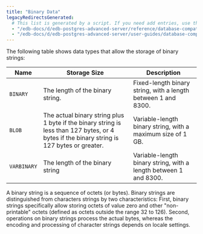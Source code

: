 ```yaml
---
title: "Binary Data"
legacyRedirectsGenerated:
  # This list is generated by a script. If you need add entries, use the `legacyRedirects` key.
  - "/edb-docs/d/edb-postgres-advanced-server/reference/database-compatibility-for-oracle-developers-reference-guide/9.6/Database_Compatibility_for_Oracle_Developers_Reference_Guide.1.013.html"
  - "/edb-docs/d/edb-postgres-advanced-server/user-guides/database-compatibility-for-oracle-developers-guide/9.5/Database_Compatibility_for_Oracle_Developers_Guide.1.045.html"
---
```


<div id="binary_data" class="registered_link"></div>

The following table shows data types that allow the storage of binary strings:

| Name        | Storage Size                                                                                                                               | Description                                                      |
| ----------- | ------------------------------------------------------------------------------------------------------------------------------------------ | ---------------------------------------------------------------- |
| `BINARY`    | The length of the binary string.                                                                                                           | Fixed-length binary string, with a length between 1 and 8300.    |
| `BLOB`      | The actual binary string plus 1 byte if the binary string is less than 127 bytes, or 4 bytes if the binary string is 127 bytes or greater. | Variable-length binary string, with a maximum size of 1 GB.      |
| `VARBINARY` | The length of the binary string                                                                                                            | Variable-length binary string, with a length between 1 and 8300. |

A binary string is a sequence of octets (or bytes). Binary strings are distinguished from characters strings by two characteristics: First, binary strings specifically allow storing octets of value zero and other "non-printable" octets (defined as octets outside the range 32 to 126). Second, operations on binary strings process the actual bytes, whereas the encoding and processing of character strings depends on locale settings.
